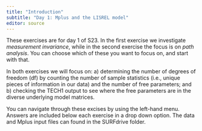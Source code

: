 ```yaml
---
title: "Introduction"
subtitle: "Day 1: Mplus and the LISREL model"
editor: source
---
```


These exercises are for day 1 of S23. In the first exercise we investigate *measurement invariance*, while in the second exercise the focus is on *path analysis*. You can choose which of these you want to focus on, and start with that.

In both exercises we will focus on: a) determining the number of degrees of freedom (df) by counting the number of sample statistics (i.e., unique pieces of information in our data) and the number of free parameters; and b) checking the TECH1 output to see where the free parameters are in the diverse underlying model matrices.

You can navigate through these excises by using the left-hand menu. Answers are included below each exercise in a drop down option. The data and Mplus input files can found in the SURFdrive folder.
